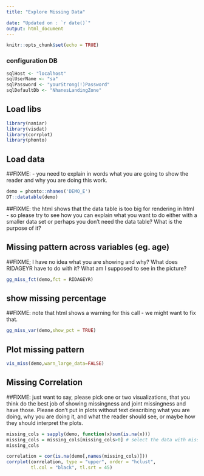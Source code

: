 ```yaml
---
title: "Explore Missing Data"

date: "Updated on : `r date()`"
output: html_document
---
```


```r
knitr::opts_chunk$set(echo = TRUE)
```
### configuration DB 

```r
sqlHost <- "localhost"
sqlUserName <- "sa"
sqlPassword <- "yourStrong(!)Password"
sqlDefaultDb <- "NhanesLandingZone"
```

## Load libs

```r
library(naniar)
library(visdat)
library(corrplot)
library(phonto)
```





## Load data

##FIXME: - you need to explain in words what you are going to show the reader 
and why you are doing this work.
```r
demo = phonto::nhanes('DEMO_E')
DT::datatable(demo)
```

##FIXME: the html shows that the data table is too big for rendering in
html - so please try to see how you can explain what you want to do either
with a smaller data set or perhaps you don't need the data table? What is the
purpose of it?



## Missing pattern across variables (eg. age)

##FIXME; I have no idea what you are showing and why?  What does RIDAGEYR
have to do with it?  What am I supposed to see in the picture?
```r
gg_miss_fct(demo,fct = RIDAGEYR)

```

## show missing percentage

##FIXME: note that html shows a warning for this call - we might want to
fix that.
```r
gg_miss_var(demo,show_pct = TRUE)

```

## Plot missing pattern

```r
vis_miss(demo,warn_large_data=FALSE)
```

## Missing Correlation

##FIXME: just want to say, please pick one or two visualizations, that you think do the best job of showing missingness and joint missingness and have those. Please don't put in plots without text describing what you are doing, why you 
are doing it, and what the reader should see, or maybe how they should interpret the plots.
```r

missing_cols = sapply(demo, function(x)sum(is.na(x)))
missing_cols = missing_cols[missing_cols>0] # select the data with missing values
missing_cols

correlation = cor(is.na(demo[,names(missing_cols)]))
corrplot(correlation, type = "upper", order = "hclust",
         tl.col = "black", tl.srt = 45)
```





